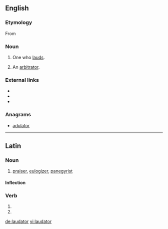 {{also|lăudător}}
==English==
{{Webster 1913}}

===Etymology===
From {{etyl|la}}

===Noun===
{{en-noun|laudators}}

# One who [[laud]]s.
# {{legal|obsolete}} An [[arbitrator]].
#: {{rfquotek|Cowell}}

===External links===
* {{R:Webster 1913}}
* {{R:Century 1911}}
* {{R:OneLook}}

===Anagrams===
* [[adulator#English|adulator]]

----

==Latin==

===Noun===
{{la-noun|laudātor|laudatoris|laudātōris|m|third}}

# [[praiser]], [[eulogizer]], [[panegyrist]]

====Inflection====
{{la-decl-3rd|laudator|laudātor|laudator|laudātōr}}

===Verb===
{{la-verb-form|laudātor}}
# {{conjugation of|laudo|laudō|2|s|fut|pass|imp|lang=la}}
# {{conjugation of|laudo|laudō|3|s|fut|pass|imp|lang=la}}

[[de:laudator]]
[[vi:laudator]]